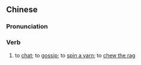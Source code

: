 {{also|摆龙门阵}}
==Chinese==
{{zh-forms|s=摆龙门阵|type=13}}

===Pronunciation===
{{zh-pron
|m=bǎi lóngménzhèn
|c=baai2 lung4 mun4 zan6
|cat=v
}}

===Verb===
{{zh-verb}}

# {{lb|zh|dialectal Mandarin}} to [[chat]]; to [[gossip]]; to [[spin a yarn]]; to [[chew the rag]]